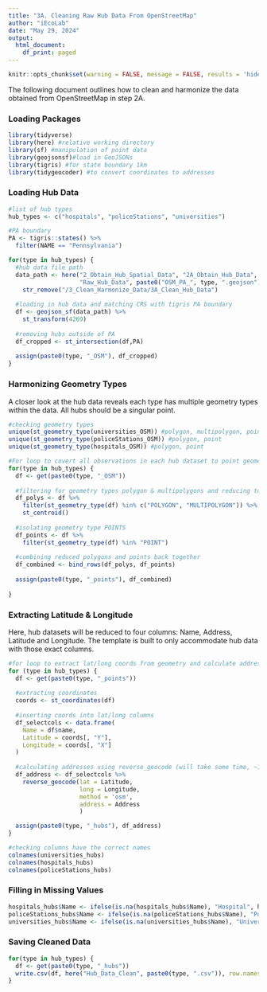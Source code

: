 ```yaml
---
title: "3A. Cleaning Raw Hub Data From OpenStreetMap"
author: "iEcoLab"
date: "May 29, 2024"
output:
  html_document:
    df_print: paged
---
```

```r
knitr::opts_chunk$set(warning = FALSE, message = FALSE, results = 'hide') 
```

The following document outlines how to clean and harmonize the data obtained from OpenStreetMap in step 2A. 

### **Loading Packages**
```r
library(tidyverse)
library(here) #relative working directory
library(sf) #manipulation of point data
library(geojsonsf)#load in GeoJSONs 
library(tigris) #for state boundary 1km
library(tidygeocoder) #to convert coordinates to addresses

```


### **Loading Hub Data**
```r
#list of hub types
hub_types <- c("hospitals", "policeStations", "universities")

#PA boundary
PA <- tigris::states() %>%
  filter(NAME == "Pennsylvania")

for(type in hub_types) {
  #hub data file path 
  data_path <- here("2_Obtain_Hub_Spatial_Data", "2A_Obtain_Hub_Data", 
                    "Raw_Hub_Data", paste0("OSM_PA_", type, ".geojson")) %>%
    str_remove("/3_Clean_Harmonize_Data/3A_Clean_Hub_Data")
  
  #loading in hub data and matching CRS with tigris PA boundary
  df <- geojson_sf(data_path) %>%
    st_transform(4269)
  
  #removing hubs outside of PA
  df_cropped <- st_intersection(df,PA)
  
  assign(paste0(type, "_OSM"), df_cropped)
}
```
### **Harmonizing Geometry Types**
A closer look at the hub data reveals each type has multiple geometry types within the data. All hubs should be a singular point.
```r
#checking geometry types
unique(st_geometry_type(universities_OSM)) #polygon, multipolygon, point
unique(st_geometry_type(policeStations_OSM)) #polygon, point
unique(st_geometry_type(hospitals_OSM)) #polygon, point

#For loop to covert all observations in each hub dataset to point geometry
for(type in hub_types) {
  df <- get(paste0(type, "_OSM"))
  
  #filtering for geometry types polygon & multipolygons and reducing to centroid
  df_polys <- df %>%
    filter(st_geometry_type(df) %in% c("POLYGON", "MULTIPOLYGON")) %>%
    st_centroid()
  
  #isolating geometry type POINTS
  df_points <- df %>%
    filter(st_geometry_type(df) %in% "POINT")
  
  #combining reduced polygons and points back together
  df_combined <- bind_rows(df_polys, df_points)
  
  assign(paste0(type, "_points"), df_combined)
  
}
```
### **Extracting Latitude & Longitude**
Here, hub datasets will be reduced to four columns: Name, Address, Latitude and Longitude. The template is built to only accommodate hub data with those exact columns.
```r
#for loop to extract lat/long coords from geometry and calculate address for each hub dataset
for (type in hub_types) {
  df <- get(paste0(type, "_points"))
  
  #extracting coordinates
  coords <- st_coordinates(df)
  
  #inserting coords into lat/long columns
  df_selectcols <- data.frame(
    Name = df$name,
    Latitude = coords[, "Y"],
    Longitude = coords[, "X"]
  )
  
  #calculating addresses using reverse_geocode (will take some time, ~1   second/observation)
  df_address <- df_selectcols %>%
    reverse_geocode(lat = Latitude,
                    long = Longitude,
                    method = 'osm',
                    address = Address
                    )

  assign(paste0(type, "_hubs"), df_address)
}

#checking columns have the correct names
colnames(universities_hubs)
colnames(hospitals_hubs)
colnames(policeStations_hubs)
```
### **Filling in Missing Values**
```r
hospitals_hubs$Name <- ifelse(is.na(hospitals_hubs$Name), "Hospital", hospitals_hubs$Name)
policeStations_hubs$Name <- ifelse(is.na(policeStations_hubs$Name), "Police Station", policeStations_hubs$Name)
universities_hubs$Name <- ifelse(is.na(universities_hubs$Name), "University", universities_hubs$Name)
```

### **Saving Cleaned Data**
```r
for(type in hub_types) {
  df <- get(paste0(type, "_hubs"))
  write.csv(df, here("Hub_Data_Clean", paste0(type, ".csv")), row.names = FALSE)
}
```

